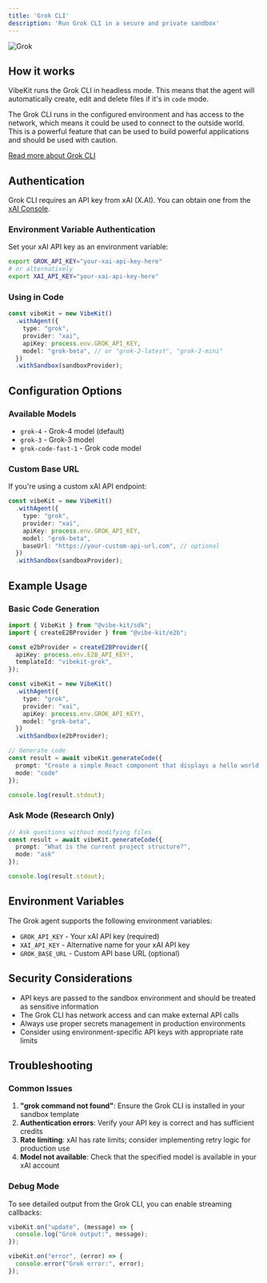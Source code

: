 ```yaml
---
title: 'Grok CLI'
description: 'Run Grok CLI in a secure and private sandbox'
---
```


<img
  src="/images/grok.png"
  alt="Grok"
/>

## How it works

VibeKit runs the Grok CLI in headless mode. This means that the agent will automatically create, edit and delete files if it's in `code` mode.

The Grok CLI runs in the configured environment and has access to the network, which means it could be used to connect to the outside world. This is a powerful feature that can be used to build powerful applications and should be used with caution.

[Read more about Grok CLI](https://github.com/superagent-ai/grok-cli)

## Authentication

Grok CLI requires an API key from xAI (X.AI). You can obtain one from the [xAI Console](https://console.x.ai/).

### Environment Variable Authentication

Set your xAI API key as an environment variable:

```bash
export GROK_API_KEY="your-xai-api-key-here"
# or alternatively
export XAI_API_KEY="your-xai-api-key-here"
```

### Using in Code

```typescript
const vibeKit = new VibeKit()
  .withAgent({
    type: "grok",
    provider: "xai",
    apiKey: process.env.GROK_API_KEY,
    model: "grok-beta", // or "grok-2-latest", "grok-2-mini"
  })
  .withSandbox(sandboxProvider);
```

## Configuration Options

### Available Models

- `grok-4` - Grok-4 model (default)
- `grok-3` - Grok-3 model
- `grok-code-fast-1` - Grok code model

### Custom Base URL

If you're using a custom xAI API endpoint:

```typescript
const vibeKit = new VibeKit()
  .withAgent({
    type: "grok",
    provider: "xai",
    apiKey: process.env.GROK_API_KEY,
    model: "grok-beta",
    baseUrl: "https://your-custom-api-url.com", // optional
  })
  .withSandbox(sandboxProvider);
```

## Example Usage

### Basic Code Generation

```typescript
import { VibeKit } from "@vibe-kit/sdk";
import { createE2BProvider } from "@vibe-kit/e2b";

const e2bProvider = createE2BProvider({
  apiKey: process.env.E2B_API_KEY!,
  templateId: "vibekit-grok",
});

const vibeKit = new VibeKit()
  .withAgent({
    type: "grok",
    provider: "xai",
    apiKey: process.env.GROK_API_KEY!,
    model: "grok-beta",
  })
  .withSandbox(e2bProvider);

// Generate code
const result = await vibeKit.generateCode({
  prompt: "Create a simple React component that displays a hello world message",
  mode: "code"
});

console.log(result.stdout);
```

### Ask Mode (Research Only)

```typescript
// Ask questions without modifying files
const result = await vibeKit.generateCode({
  prompt: "What is the current project structure?",
  mode: "ask"
});

console.log(result.stdout);
```

## Environment Variables

The Grok agent supports the following environment variables:

- `GROK_API_KEY` - Your xAI API key (required)
- `XAI_API_KEY` - Alternative name for your xAI API key
- `GROK_BASE_URL` - Custom API base URL (optional)

## Security Considerations

- API keys are passed to the sandbox environment and should be treated as sensitive information
- The Grok CLI has network access and can make external API calls
- Always use proper secrets management in production environments
- Consider using environment-specific API keys with appropriate rate limits

## Troubleshooting

### Common Issues

1. **"grok command not found"**: Ensure the Grok CLI is installed in your sandbox template
2. **Authentication errors**: Verify your API key is correct and has sufficient credits
3. **Rate limiting**: xAI has rate limits; consider implementing retry logic for production use
4. **Model not available**: Check that the specified model is available in your xAI account

### Debug Mode

To see detailed output from the Grok CLI, you can enable streaming callbacks:

```typescript
vibeKit.on("update", (message) => {
  console.log("Grok output:", message);
});

vibeKit.on("error", (error) => {
  console.error("Grok error:", error);
});
```
